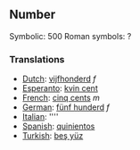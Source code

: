 ==Number==

Symbolic: 500
Roman symbols: ?

===Translations===

*[[Dutch]]: [[vijfhonderd]] ''f''
*[[Esperanto]]: [[kvin cent]]
*[[French]]: [[cinq cents]] ''m''
*[[German]]: [[fünf hunderd]] ''f''
*[[Italian]]: [[]] ''''
*[[Spanish]]: [[quinientos]]
*[[Turkish]]: [[beş yüz]]